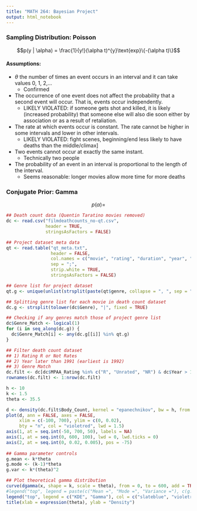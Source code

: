 ```yaml
---
title: "MATH 264: Bayesian Project"
output: html_notebook
---
```


### Sampling Distribution: Poisson  

$$p(y | \alpha) = \frac{1}{y!}(\alpha t)^{y}\text{exp}\{-(\alpha t)\}$$

#### Assumptions:

* $\theta$ the number of times an event occurs in an interval and it can take values 0, 1, 2,...
    - Confirmed
* The occurrence of one event does not affect the probability that a second event will occur. That is, events occur independently.
    - LIKELY VIOLATED: if someone gets shot and killed, it is likely (increased probability) that someone else will also die soon either by association or as a result of retaliation.
* The rate at which events occur is constant. The rate cannot be higher in some intervals and lower in other intervals.
    - LIKELY VIOLATED: fight scenes, beginning/end less likely to have deaths than the middle/climax]
* Two events cannot occur at exactly the same instant.
    - Technically two people 
* The probability of an event in an interval is proportional to the length of the interval.
    - Seems reasonable: longer movies allow more time for more deaths
    
    
### Conjugate Prior: Gamma

$$p(\alpha) = $$

```r
## Death count data (Quentin Taratino movies removed)
dc <- read.csv("filmdeathcounts_no-qt.csv", 
               header = TRUE, 
               stringsAsFactors = FALSE)

## Project dataset meta data
qt <- read.table("qt_meta.txt", 
                 header = FALSE, 
                 col.names = c("movie", "rating", "duration", "year", "genre"),
                 sep = ";",
                 strip.white = TRUE,
                 stringsAsFactors = FALSE)

## Genre list for project dataset
qt.g <- unique(unlist(strsplit(paste(qt$genre, collapse = ", ", sep = ""), ", ")))

## Splitting genre list for each movie in death count dataset
dc.g <- strsplit(tolower(dc$Genre), "|", fixed = TRUE)

## Checking if any genres match those of project genre list
dc$Genre_Match <- logical(1)
for (i in seq_along(dc.g)) {
  dc$Genre_Match[i] <- any(dc.g[[i]] %in% qt.g)
}

## Filter death count dataset
## 1) Rating R or Not Rates
## 2) Year later than 1991 (earliest is 1992)
## 3) Genre Match
dc.filt <- dc[dc$MPAA_Rating %in% c("R", "Unrated", "NR") & dc$Year > 1991 & dc$Genre_Match == TRUE, ]
rownames(dc.filt) <- 1:nrow(dc.filt)

h <- 10
k <- 1.5
theta <- 35.5

d <- density(dc.filt$Body_Count, kernel = "epanechnikov", bw = h, from = 0)
plot(d, ann = FALSE, axes = FALSE,
     xlim = c(-100, 700), ylim = c(0, 0.02), 
     bty = "n", col = "violetred", lwd = 1.5)
axis(1, at = seq.int(-50, 700, 50), labels = NA)
axis(1, at = seq.int(0, 600, 100), lwd = 0, lwd.ticks = 0)
axis(2, at = seq.int(0, 0.02, 0.005), pos = -75)
    
## Gamma parameter controls
g.mean <- k*theta
g.mode <- (k-1)*theta
g.var <- k*(theta)^2

## Plot theoretical gamma distribution
curve(dgamma(x, shape = k, scale = theta), from = 0, to = 600, add = TRUE, lty = 2, col = "slateblue")
#legend("top", legend = paste(c("Mean =", "Mode =", "Variance ="), c(g.mean, g.mode, g.var)), bty = "n")
legend("top", legend = c("KDE", "Gamma"), col = c("slateblue", "violetred"), lty = c(2,1), bty = "n")
title(xlab = expression(theta), ylab = "Density")
```


